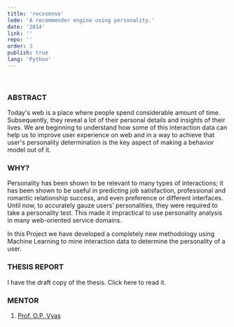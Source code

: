```yaml
---
title: 'recosense'
lede: 'A recommender engine using personality.'
date: '2014'
link: ''
repo: ''
order: 3
publish: true
lang: 'Python'
---
```



<br />

### ABSTRACT

Today's web is a place where people spend considerable amount of time. Subsequently, they reveal a lot of their personal details and insights of their lives. We are beginning to understand how some of this interaction data can help us to improve user experience on web and in a way to achieve that user's personality determination is the key aspect of making a behavior model out of it.

### WHY?

Personality has been shown to be relevant to many types of interactions; it has been shown to be useful in predicting job satisfaction, professional and romantic relationship success, and even preference or different interfaces. Until now, to accurately gauze users’ personalities, they were required to take a personality test. This made it impractical to use personality analysis in many web-oriented service domains.

In this Project we have developed a completely new methodology using Machine Learning to mine interaction data to determine the personality of a user.

### THESIS REPORT

I have the draft copy of the thesis. Click <XA href={pdf}>here</XA> to read it.

### MENTOR

1. [Prof. O.P. Vyas](https://scholar.google.co.in/citations?user=9-NwhCAAAAAJ)
